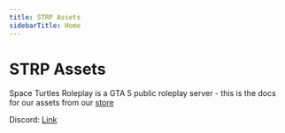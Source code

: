 ```yaml
---
title: STRP Assets
sidebarTitle: Home
---
```


# STRP Assets

Space Turtles Roleplay is a GTA 5 public roleplay server - this is the docs for our assets from our [store](https://assets.strp.store)

Discord: [Link](https://discord.gg/gre8v68YwM)